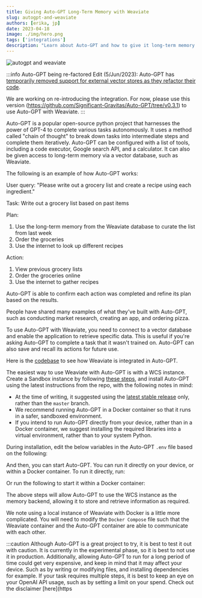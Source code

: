 ```yaml
---
title: Giving Auto-GPT Long-Term Memory with Weaviate
slug: autogpt-and-weaviate
authors: [erika, jp]
date: 2023-04-18
image: ./img/hero.png
tags: ['integrations']
description: "Learn about Auto-GPT and how to give it long-term memory with Weaviate!"
---
```


![autogpt and weaviate](./img/hero.png)

<!-- truncate -->

:::info Auto-GPT being re-factored
Edit (5/Jun/2023): Auto-GPT has [temporarily removed support for external vector stores as they refactor their code](https://github.com/Significant-Gravitas/Auto-GPT/blob/60ac0c4da15930d5e40af87fba6248ec37a951ee/BULLETIN.md?plain=1#L27).

We are working on re-introducing the integration. For now, please use this version (<https://github.com/Significant-Gravitas/Auto-GPT/tree/v0.3.1>) to use Auto-GPT with Weaviate.
:::

Auto-GPT is a popular open-source python project that harnesses the power of GPT-4 to complete various tasks autonomously. It uses a method called "chain of thought" to break down tasks into intermediate steps and complete them iteratively. Auto-GPT can be configured with a list of tools, including a code executor, Google search API, and a calculator. It can also be given access to long-term memory via a vector database, such as Weaviate.

The following is an example of how Auto-GPT works:

User query: "Please write out a grocery list and create a recipe using each ingredient."

Task: Write out a grocery list based on past items

Plan:
1. Use the long-term memory from the Weaviate database to curate the list from last week
2. Order the groceries
3. Use the internet to look up different recipes

Action:
1. View previous grocery lists
2. Order the groceries online
3. Use the internet to gather recipes

Auto-GPT is able to confirm each action was completed and refine its plan based on the results.

People have shared many examples of what they've built with Auto-GPT, such as conducting market research, creating an app, and ordering pizza.

To use Auto-GPT with Weaviate, you need to connect to a vector database and enable the application to retrieve specific data. This is useful if you're asking Auto-GPT to complete a task that it wasn't trained on. Auto-GPT can also save and recall its actions for future use.

Here is the [codebase](https://github.com/Significant-Gravitas/Auto-GPT/blob/v0.3.1/autogpt/memory/weaviate.py) to see how Weaviate is integrated in Auto-GPT.

The easiest way to use Weaviate with Auto-GPT is with a WCS instance. Create a Sandbox instance by following [these steps](https://weaviate.io/developers/wcs/quickstart#create-a-weaviate-cluster), and install Auto-GPT using the latest instructions from the repo, with the following notes in mind:

- At the time of writing, it suggested using the [latest stable release](https://github.com/Significant-Gravitas/Auto-GPT/releases/latest) only, rather than the `master` branch.
- We recommend running Auto-GPT in a Docker container so that it runs in a safer, sandboxed environment.
- If you intend to run Auto-GPT directly from your device, rather than in a Docker container, we suggest installing the required libraries into a virtual environment, rather than to your system Python.

During installation, edit the below variables in the Auto-GPT `.env` file based on the following:




And then, you can start Auto-GPT. You can run it directly on your device, or within a Docker container. To run it directly, run:




Or run the following to start it within a Docker container:




The above steps will allow Auto-GPT to use the WCS instance as the memory backend, allowing it to store and retrieve information as required.

We note using a local instance of Weaviate with Docker is a little more complicated. You will need to modify the `Docker Compose` file such that the Weaviate container and the Auto-GPT container are able to communicate with each other.

:::caution
Although Auto-GPT is a great project to try, it is best to test it out with caution. It is currently in the experimental phase, so it is best to not use it in production. Additionally, allowing Auto-GPT to run for a long period of time could get very expensive, and keep in mind that it may affect your device. Such as by writing or modifying files, and installing dependencies for example. If your task requires multiple steps, it is best to keep an eye on your OpenAI API usage, such as by setting a limit on your spend. Check out the disclaimer [here](https
